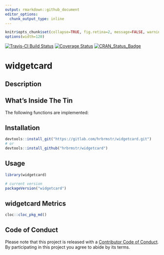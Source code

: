 ```yaml
---
output: rmarkdown::github_document
editor_options: 
  chunk_output_type: inline
---
```

```r
knitr$opts_chunk$set(collapse=TRUE, fig.retina=2, message=FALSE, warning=FALSE)
options(width=120)
```

[![Travis-CI Build Status](https://travis-ci.org/hrbrmstr/widgetcard.svg?branch=master)](https://travis-ci.org/hrbrmstr/widgetcard) 
[![Coverage Status](https://codecov.io/gh/hrbrmstr/widgetcard/branch/master/graph/badge.svg)](https://codecov.io/gh/hrbrmstr/widgetcard)
[![CRAN_Status_Badge](http://www.r-pkg.org/badges/version/widgetcard)](https://cran.r-project.org/package=widgetcard)

# widgetcard

## Description

## What's Inside The Tin

The following functions are implemented:

## Installation

```r
devtools::install_git("https://gitlab.com/hrbrmstr/widgetcard.git")
# or
devtools::install_github("hrbrmstr/widgetcard")
```

## Usage

```r
library(widgetcard)

# current version
packageVersion("widgetcard")

```

## widgetcard Metrics

```r
cloc::cloc_pkg_md()
```

## Code of Conduct

Please note that this project is released with a [Contributor Code of Conduct](CONDUCT.md). 
By participating in this project you agree to abide by its terms.
